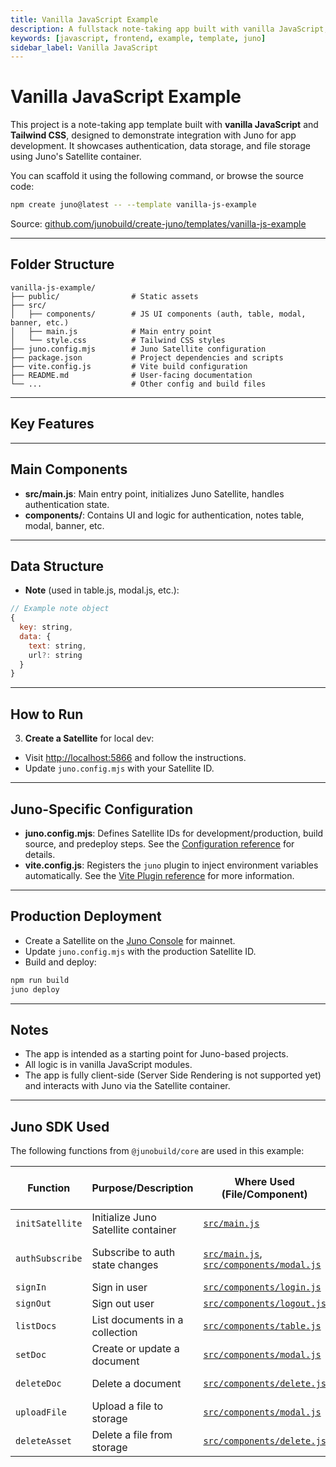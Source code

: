 ```yaml
---
title: Vanilla JavaScript Example
description: A fullstack note-taking app built with vanilla JavaScript, and Tailwind CSS using Juno for authentication, data, and file storage.
keywords: [javascript, frontend, example, template, juno]
sidebar_label: Vanilla JavaScript
---
```


# Vanilla JavaScript Example

This project is a note-taking app template built with **vanilla JavaScript** and **Tailwind CSS**, designed to demonstrate integration with Juno for app development. It showcases authentication, data storage, and file storage using Juno's Satellite container.

You can scaffold it using the following command, or browse the source code:

```bash
npm create juno@latest -- --template vanilla-js-example
```

Source: [github.com/junobuild/create-juno/templates/vanilla-js-example](https://github.com/junobuild/create-juno/tree/main/templates/vanilla-js-example)

---

## Folder Structure

```
vanilla-js-example/
├── public/                # Static assets
├── src/
│   ├── components/        # JS UI components (auth, table, modal, banner, etc.)
│   ├── main.js            # Main entry point
│   └── style.css          # Tailwind CSS styles
├── juno.config.mjs        # Juno Satellite configuration
├── package.json           # Project dependencies and scripts
├── vite.config.js         # Vite build configuration
├── README.md              # User-facing documentation
└── ...                    # Other config and build files
```

---

## Key Features


<KeyFeatures />

---

## Main Components

- **src/main.js**: Main entry point, initializes Juno Satellite, handles authentication state.
- **components/**: Contains UI and logic for authentication, notes table, modal, banner, etc.

---

## Data Structure

- **Note** (used in table.js, modal.js, etc.):

```js
// Example note object
{
  key: string,
  data: {
    text: string,
    url?: string
  }
}
```

---

## How to Run


<HowToStart />

3. **Create a Satellite** for local dev:

- Visit [http://localhost:5866](http://localhost:5866) and follow the instructions.
- Update `juno.config.mjs` with your Satellite ID.


<HowToRun />

---

## Juno-Specific Configuration

- **juno.config.mjs**: Defines Satellite IDs for development/production, build source, and predeploy steps. See the [Configuration reference](../reference/configuration.mdx) for details.
- **vite.config.js**: Registers the `juno` plugin to inject environment variables automatically. See the [Vite Plugin reference](../reference/plugins.mdx#vite-plugin) for more information.

---

## Production Deployment

- Create a Satellite on the [Juno Console](https://juno.build) for mainnet.
- Update `juno.config.mjs` with the production Satellite ID.
- Build and deploy:

```bash
npm run build
juno deploy
```

---

## Notes

- The app is intended as a starting point for Juno-based projects.
- All logic is in vanilla JavaScript modules.
- The app is fully client-side (Server Side Rendering is not supported yet) and interacts with Juno via the Satellite container.

---

## Juno SDK Used

The following functions from `@junobuild/core` are used in this example:

| Function        | Purpose/Description                 | Where Used (File/Component)                                                                                                                                                                                                                        | Juno Docs/Source Reference                                                                 |
| --------------- | ----------------------------------- | -------------------------------------------------------------------------------------------------------------------------------------------------------------------------------------------------------------------------------------------------- | ------------------------------------------------------------------------------------------ |
| `initSatellite` | Initialize Juno Satellite container | [`src/main.js`](https://github.com/junobuild/create-juno/blob/main/templates/vanilla-js-example/src/main.js)                                                                                                                                       | [Initialization](../setup-the-sdk#initialization)                                          |
| `authSubscribe` | Subscribe to auth state changes     | [`src/main.js`](https://github.com/junobuild/create-juno/blob/main/templates/vanilla-js-example/src/main.js), [`src/components/modal.js`](https://github.com/junobuild/create-juno/blob/main/templates/vanilla-js-example/src/components/modal.js) | [Listening to Auth Changes](../build/authentication/development#listening-to-auth-changes) |
| `signIn`        | Sign in user                        | [`src/components/login.js`](https://github.com/junobuild/create-juno/blob/main/templates/vanilla-js-example/src/components/login.js)                                                                                                               | [Sign-in](../build/authentication/development#sign-in)                                     |
| `signOut`       | Sign out user                       | [`src/components/logout.js`](https://github.com/junobuild/create-juno/blob/main/templates/vanilla-js-example/src/components/logout.js)                                                                                                             | [Sign-out](../build/authentication/development#sign-out)                                   |
| `listDocs`      | List documents in a collection      | [`src/components/table.js`](https://github.com/junobuild/create-juno/blob/main/templates/vanilla-js-example/src/components/table.js)                                                                                                               | [List documents](../build/datastore/development#list-documents)                            |
| `setDoc`        | Create or update a document         | [`src/components/modal.js`](https://github.com/junobuild/create-juno/blob/main/templates/vanilla-js-example/src/components/modal.js)                                                                                                               | [Add a document](../build/datastore/development#add-a-document)                            |
| `deleteDoc`     | Delete a document                   | [`src/components/delete.js`](https://github.com/junobuild/create-juno/blob/main/templates/vanilla-js-example/src/components/delete.js)                                                                                                             | [Delete a document](../build/datastore/development#delete-a-document)                      |
| `uploadFile`    | Upload a file to storage            | [`src/components/modal.js`](https://github.com/junobuild/create-juno/blob/main/templates/vanilla-js-example/src/components/modal.js)                                                                                                               | [Upload asset](../build/storage/development#upload-asset)                                  |
| `deleteAsset`   | Delete a file from storage          | [`src/components/delete.js`](https://github.com/junobuild/create-juno/blob/main/templates/vanilla-js-example/src/components/delete.js)                                                                                                             | [Delete asset](../build/storage/development#delete-asset)                                  |
